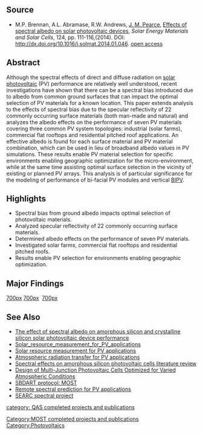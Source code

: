 {{MOST}}

==Source==
*M.P. Brennan, A.L. Abramase, R.W. Andrews, [[J. M. Pearce]], [http://dx.doi.org/10.1016/j.solmat.2014.01.046 Effects of spectral albedo on solar photovoltaic devices], ''Solar Energy Materials and Solar Cells'', 124, pp. 111-116,(2014). DOI: http://dx.doi.org/10.1016/j.solmat.2014.01.046. [https://www.academia.edu/6222506/Effects_of_spectral_albedo_on_solar_photovoltaic_devices open access]

==Abstract==
Although the spectral effects of direct and diffuse radiation on [[solar photovoltaic]] (PV) performance are relatively well understood, recent investigations have shown that there can be a spectral bias introduced due to albedo from common ground surfaces that can impact the optimal selection of PV materials for a known location. This paper extends analysis to the effects of spectral bias due to the specular reflectivity of 22 commonly occurring surface materials (both man-made and natural) and analyzes the albedo effects on the performance of seven PV materials covering three common PV system topologies: industrial (solar farms), commercial flat rooftops and residential pitched roof applications. An effective albedo is found for each surface material and PV material combination, which can be used in lieu of broadband albedo values in PV simulations. These results enable PV material selection for specific environments enabling geographic optimization for the micro-environment, while at the same time assisting optimal surface selection in the vicinity of existing or planned PV arrays. This analysis is of particular significance for the modeling of performance of bi-facial PV modules and vertical [[BIPV]].

==Highlights==
* Spectral bias from ground albedo impacts optimal selection of photovoltaic materials.
* Analyzed specular reflectivity of 22 commonly occurring surface materials.
* Determined albedo effects on the performance of seven PV materials.
* Investigated solar farms, commercial flat rooftops and residential pitched roofs.
* Results enable PV selection for environments enabling geographic optimization.

==Major Findings==

[[image:Residentialroofalbedo.png|700px]]
[[image: Commercialroofalbedo.png|700px]] ‎
[[image:Solarfarmalbedo.png|700px]]

==See Also==
* [[The effect of spectral albedo on amorphous silicon and crystalline silicon solar photovoltaic device performance]]
* [[Solar_resource_measurement_for_PV_applications]]
* [[Solar resource measurement for PV applications]]
* [[Atmospheric radiation transfer for PV applications]]
* [[Spectral effects on amorphous silicon photovoltaic cells literature review]]
* [[Design of Multi-Junction Photovoltaic Cells Optimized for Varied Atmospheric Conditions]]
* [[SBDART protocol: MOST]]
* [[Remote spectral prediction for PV applications]]
* [[SEARC spectral project]]


{{Solar navbox}}

[[Category:MOST completed projects and publications]]
[[Category:Photovoltaics]]
[[category: QAS completed projects and publications]]